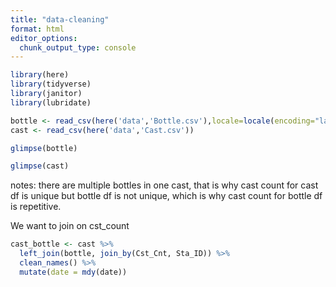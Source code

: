 ```yaml
---
title: "data-cleaning"
format: html
editor_options: 
  chunk_output_type: console
---
```


```r
library(here)
library(tidyverse)
library(janitor)
library(lubridate)
```

```r
bottle <- read_csv(here('data','Bottle.csv'),locale=locale(encoding="latin1"))
cast <- read_csv(here('data','Cast.csv'))
```

```r
glimpse(bottle)
```

```r
glimpse(cast)
```

notes: there are multiple bottles in one cast, that is why cast count for cast df is unique but bottle df is not unique, which is why cast count for bottle df is repetitive. 

We want to join on cst_count

```r
cast_bottle <- cast %>% 
  left_join(bottle, join_by(Cst_Cnt, Sta_ID)) %>% 
  clean_names() %>% 
  mutate(date = mdy(date))
```


